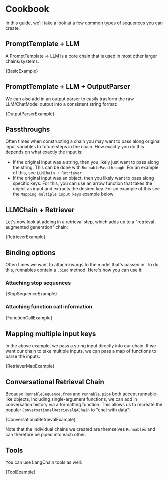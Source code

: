 
# Cookbook

In this guide, we'll take a look at a few common types of sequences you can create.

## PromptTemplate + LLM

A PromptTemplate -> LLM is a core chain that is used in most other larger chains/systems.


<CodeBlock language="typescript">{BasicExample}</CodeBlock>

## PromptTemplate + LLM + OutputParser

We can also add in an output parser to easily trasform the raw LLM/ChatModel output into a consistent string format:


<CodeBlock language="typescript">{OutputParserExample}</CodeBlock>

## Passthroughs

Often times when constructing a chain you may want to pass along original input variables to future steps in the chain. How exactly you do this depends on what exactly the input is:

- If the original input was a string, then you likely just want to pass along the string. This can be done with `RunnablePassthrough`. For an example of this, see `LLMChain + Retriever`
- If the original input was an object, then you likely want to pass along specific keys. For this, you can use an arrow function that takes the object as input and extracts the desired key. For an example of this see the `Mapping multiple input keys` example below

## LLMChain + Retriever

Let's now look at adding in a retrieval step, which adds up to a "retrieval-augmented generation" chain:


<CodeBlock language="typescript">{RetrieverExample}</CodeBlock>

## Binding options

Often times we want to attach kwargs to the model that's passed in. To do this, runnables contain a `.bind` method. Here's how you can use it:

### Attaching stop sequences


<CodeBlock language="typescript">{StopSequenceExample}</CodeBlock>

### Attaching function call information


<CodeBlock language="typescript">{FunctionCallExample}</CodeBlock>

## Mapping multiple input keys

In the above example, we pass a string input directly into our chain. If we want our chain to take multiple inputs, we can pass a map of functions to parse the inputs:


<CodeBlock language="typescript">{RetrieverMapExample}</CodeBlock>

## Conversational Retrieval Chain

Because `RunnableSequence.from` and `runnable.pipe` both accept runnable-like objects, including single-argument functions, we can add in conversation history via a formatting function.
This allows us to recreate the popular `ConversationalRetrievalQAChain` to "chat with data":


<CodeBlock language="typescript">{ConversationalRetrievalExample}</CodeBlock>

Note that the individual chains we created are themselves `Runnables` and can therefore be piped into each other.

## Tools

You can use LangChain tools as well:


<CodeBlock language="typescript">{ToolExample}</CodeBlock>
